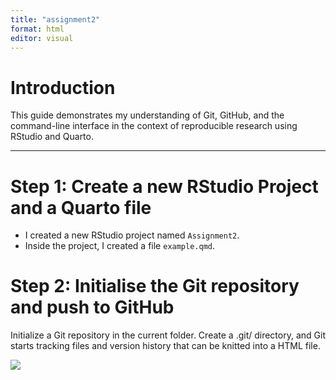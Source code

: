 ```yaml
---
title: "assignment2"
format: html
editor: visual
---
```


# Introduction

This guide demonstrates my understanding of Git, GitHub, and the command-line interface in the context of reproducible research using RStudio and Quarto.

------------------------------------------------------------------------

# Step 1: Create a new RStudio Project and a Quarto file

-   I created a new RStudio project named `Assignment2`.
-   Inside the project, I created a file `example.qmd`.

# Step 2: Initialise the Git repository and push to GitHub

Initialize a Git repository in the current folder. Create a .git/ directory, and Git starts tracking files and version history that can be knitted into a HTML file.

![](images/HTML_file.jpg)